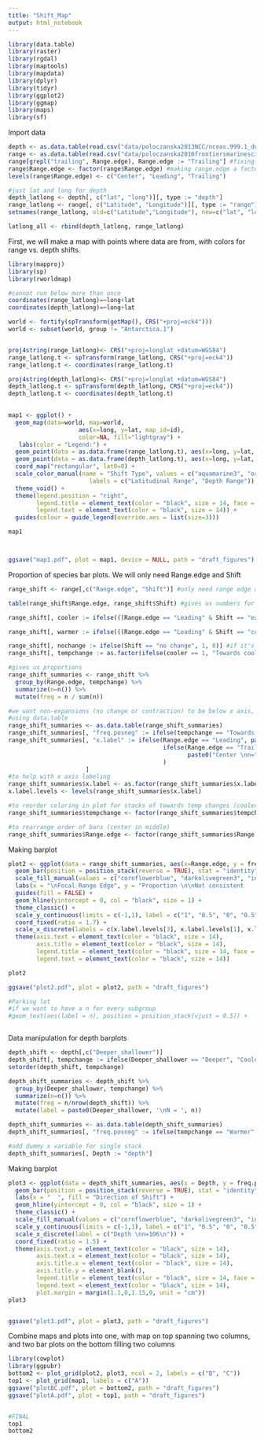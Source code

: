 ```yaml
---
title: "Shift_Map"
output: html_notebook
---
```


```r
library(data.table)
library(raster)
library(rgdal)
library(maptools)
library(mapdata)
library(dplyr)
library(tidyr)
library(ggplot2)
library(ggmap)
library(maps)
library(sf)

```

Import data
```r
depth <- as.data.table(read.csv("data/poloczanska2013NCC/nceas.999.1_depth.csv"))
range <- as.data.table(read.csv("data/poloczanska2016frontiersmarinescience/table 2_cleaned.csv"))
range[grepl("trailing", Range.edge), Range.edge := "Trailing"] #fixing lack of consistency in capitalization
range$Range.edge <- factor(range$Range.edge) #making range.edge a factor
levels(range$Range.edge) <- c("Center", "Leading", "Trailing")

#just lat and long for depth
depth_latlong <- depth[, c("lat", "long")][, type := "depth"]
range_latlong <- range[, c("Latitude", "Longitude")][, type := "range"]
setnames(range_latlong, old=c("Latitude","Longitude"), new=c("lat", "long"))

latlong_all <- rbind(depth_latlong, range_latlong)

```

First, we will make a map with points where data are from, with colors for range vs. depth shifts. 

```r
library(mapproj)
library(sp)
library(rworldmap)

#cannot run below more than once
coordinates(range_latlong)=~long+lat
coordinates(depth_latlong)=~long+lat

world <- fortify(spTransform(getMap(), CRS("+proj=eck4")))
world <- subset(world, group != "Antarctica.1")


proj4string(range_latlong)<- CRS("+proj=longlat +datum=WGS84")
range_latlong.t <- spTransform(range_latlong, CRS("+proj=eck4"))
range_latlong.t <- coordinates(range_latlong.t)

proj4string(depth_latlong)<- CRS("+proj=longlat +datum=WGS84")
depth_latlong.t <- spTransform(depth_latlong, CRS("+proj=eck4"))
depth_latlong.t <- coordinates(depth_latlong.t)

 
map1 <- ggplot() +
  geom_map(data=world, map=world,
                    aes(x=long, y=lat, map_id=id),
                    color=NA, fill="lightgray") +
   labs(color = "Legend:") +
  geom_point(data = as.data.frame(range_latlong.t), aes(x=long, y=lat, col = "aquamarine3"), size = 1.3) +
  geom_point(data = as.data.frame(depth_latlong.t), aes(x=long, y=lat, col = "orchid3"), size = 1.3) +
  coord_map("rectangular", lat0=0) +
  scale_color_manual(name = "Shift Type", values = c("aquamarine3", "orchid3"),
                       labels = c("Latitudinal Range", "Depth Range")) +
  theme_void() +
  theme(legend.position = "right",
        legend.title = element_text(color = "black", size = 14, face = 2),
        legend.text = element_text(color = "black", size = 14)) +
  guides(colour = guide_legend(override.aes = list(size=3)))

map1



ggsave("map1.pdf", plot = map1, device = NULL, path = "draft_figures")


```

Proportion of species bar plots. We will only need Range.edge and Shift
```r
range_shift <- range[,c("Range.edge", "Shift")] #only need range edge and shift columns

table(range_shift$Range.edge, range_shift$Shift) #gives us numbers for each shift/range.edge combo

range_shift[, cooler := ifelse(((Range.edge == "Leading" & Shift == "expansion")|(Range.edge == "Center" & Shift == "expansion") | (Range.edge == "Trailing" & Shift == "contraction")) , 1, 0)] #if leading range edge and expansion OR center range edge and expansion OR trailing range edge and contraction, it's moving towards cooler

range_shift[, warmer := ifelse(((Range.edge == "Leading" & Shift == "contraction")|(Range.edge == "Center" & Shift == "contraction") | (Range.edge == "Trailing" & Shift == "expansion")) , 1, 0)] #if leading range edge and contraction OR center range edge and contraction OR trailing range edge and expansion, it's moving towards warmer

range_shift[, nochange := ifelse(Shift == "no change", 1, 0)] #if it's not contracting or expanding, it's not moving towards a temperature change
range_shift[, tempchange := as.factor(ifelse(cooler == 1, "Towards cooler", ifelse(warmer == 1, "Towards warmer", "No change")))] #putting cooler, warmer, no change into one column

#gives us proportions
range_shift_summaries <- range_shift %>%
  group_by(Range.edge, tempchange) %>%
  summarize(n=n()) %>%
  mutate(freq = n / sum(n))

#we want non-expansions (no change or contraction) to be below x axis, so these frequencies must be negative
#using data.table
range_shift_summaries <- as.data.table(range_shift_summaries)
range_shift_summaries[, "freq.posneg" := ifelse(tempchange == "Towards warmer" | tempchange == "No change", as.numeric(paste0(freq*(-1))), as.numeric(paste0(freq)))]
range_shift_summaries[, "x.label" := ifelse(Range.edge == "Leading", paste0("Leading \nn=", length(which(range_shift$Range.edge == "Leading"))), 
                                            ifelse(Range.edge == "Trailing", paste0("Trailing \nn=", length(which(range_shift$Range.edge == "Trailing"))), 
                                                   paste0("Center \nn=", length(which(range_shift$Range.edge == "Center"))))
                                            )
                      ]
#to help with x axis labeling
range_shift_summaries$x.label <- as.factor(range_shift_summaries$x.label)
x.label.levels <- levels(range_shift_summaries$x.label)

#to reorder coloring in plot for stacks of towards temp changes (cooler = blue, etc.)
range_shift_summaries$tempchange <- factor(range_shift_summaries$tempchange, levels = c("Towards cooler","No change","Towards warmer"))

#to rearrange order of bars (center in middle)
range_shift_summaries$Range.edge <- factor(range_shift_summaries$Range.edge, levels = c("Trailing", "Center", "Leading"))

```

Making barplot
```r

plot2 <- ggplot(data = range_shift_summaries, aes(x=Range.edge, y = freq.posneg, fill = tempchange, group = tempchange)) +
  geom_bar(position = position_stack(reverse = TRUE), stat = "identity", width = 0.7) +
  scale_fill_manual(values = c("cornflowerblue", "darkolivegreen3", "indianred2")) +
  labs(x = "\nFocal Range Edge", y = "Proportion \n\nNot consistent    |    Consistent      \n") +
  guides(fill = FALSE) +
  geom_hline(yintercept = 0, col = "black", size = 1) +
  theme_classic() +
  scale_y_continuous(limits = c(-1,1), label = c("1", "0.5", "0", "0.5", "1")) +
  coord_fixed(ratio = 1.7) +
  scale_x_discrete(labels = c(x.label.levels[3], x.label.levels[1], x.label.levels[2])) +
  theme(axis.text = element_text(color = "black", size = 14),  
        axis.title = element_text(color = "black", size = 14),
        legend.title = element_text(color = "black", size = 14, face = 2),
        legend.text = element_text(color = "black", size = 14))

plot2

ggsave("plot2.pdf", plot = plot2, path = "draft_figures")

#Parking lot
#if we want to have a n for every subgroup
#geom_text(aes(label = n), position = position_stack(vjust = 0.5)) +



```

Data manipulation for depth barplots
```r
depth_shift <- depth[,c("Deeper_shallower")]
depth_shift[, tempchange := ifelse(Deeper_shallower == "Deeper", "Cooler", ifelse(Deeper_shallower == "Shallower", "Warmer", "No change"))]
setorder(depth_shift, tempchange)

depth_shift_summaries <- depth_shift %>%
  group_by(Deeper_shallower, tempchange) %>%
  summarize(n=n()) %>%
  mutate(freq = n/nrow(depth_shift)) %>%
  mutate(label = paste0(Deeper_shallower, '\nN = ', n))

depth_shift_summaries <- as.data.table(depth_shift_summaries)
depth_shift_summaries[, "freq.posneg" := ifelse(tempchange == "Warmer" | tempchange == "No change", as.numeric(paste0(freq*(-1))), as.numeric(paste0(freq)))][, tempchange := as.factor(tempchange)][, "tempchange_numeric" := ifelse(tempchange == "Warmer", 3, ifelse(tempchange == "No change", 2, 1))]

#add dummy x variable for single stack
depth_shift_summaries[, Depth := "depth"]
```

Making barplot
```r
plot3 <- ggplot(data = depth_shift_summaries, aes(x = Depth, y = freq.posneg, fill = tempchange)) +
  geom_bar(position = position_stack(reverse = TRUE), stat = "identity", width = 0.6) +
  labs(x = "  ", fill = "Direction of Shift") +
  geom_hline(yintercept = 0, col = "black", size = 1) +
  theme_classic() +
  scale_fill_manual(values = c("cornflowerblue", "darkolivegreen3", "indianred2")) +
  scale_y_continuous(limits = c(-1,1), label = c("1", "0.5", "0", "0.5", "1")) +
  scale_x_discrete(label = c("Depth \nn=106\n")) +
  coord_fixed(ratio = 1.5) +
  theme(axis.text.y = element_text(color = "black", size = 14),  
        axis.text.x = element_text(color = "black", size = 14),
        axis.title.x = element_text(color = "black", size = 14),
        axis.title.y = element_blank(),
        legend.title = element_text(color = "black", size = 14, face = 2),
        legend.text = element_text(color = "black", size = 14),
        plot.margin = margin(1.1,0,1.15,0, unit = "cm"))
plot3


ggsave("plot3.pdf", plot = plot3, path = "draft_figures")

```
Combine maps and plots into one, with map on top spanning two columns, and two bar plots on the bottom filling two columns
```r
library(cowplot)
library(ggpubr)
bottom2 <- plot_grid(plot2, plot3, ncol = 2, labels = c("B", "C"))
top1 <- plot_grid(map1, labels = c("A"))
ggsave("plotBC.pdf", plot = bottom2, path = "draft_figures")
ggsave("plotA.pdf", plot = top1, path = "draft_figures")


#FINAL
top1
bottom2


```


